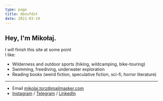 ```yaml
---
type: page
title: Aboufdst
date: 2021-03-19
---
```


## Hey, I'm Mikołaj.  
I will finish this site at some point  
I like: 
- Wilderness and outdoor sports (hiking, wildcamping, bike-touring)
- Swimming, freediving, underwater exploration
- Reading books (weird fiction, speculative fiction, sci-fi, horror literature)
___
- Email mikolaj.torz@mailmasker.com
- [Instagram](https://instagram.com/mptorz) / [Telegram](https://t.me/mptorz) / [LinkedIn](https://www.linkedin.com/in/mptt/)

